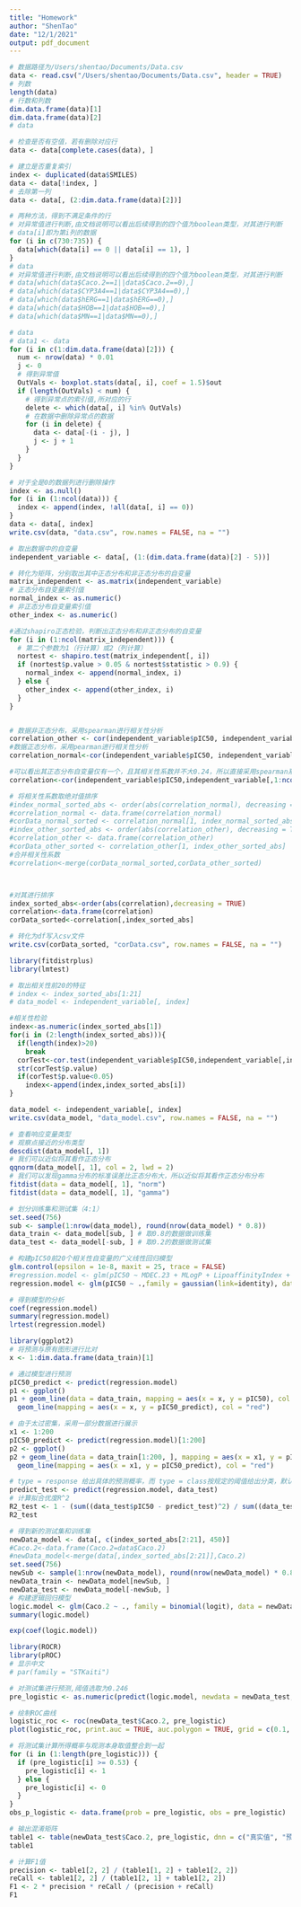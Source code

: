 ```yaml
---
title: "Homework"
author: "ShenTao"
date: "12/1/2021"
output: pdf_document
---
```


```r
# 数据路径为/Users/shentao/Documents/Data.csv
data <- read.csv("/Users/shentao/Documents/Data.csv", header = TRUE)
# 列数
length(data)
# 行数和列数
dim.data.frame(data)[1]
dim.data.frame(data)[2]
# data
```

```r
# 检查是否有空值，若有删除对应行
data <- data[complete.cases(data), ]

# 建立是否重复索引
index <- duplicated(data$SMILES)
data <- data[!index, ]
# 去除第一列
data <- data[, (2:dim.data.frame(data)[2])]

# 两种方法，得到不满足条件的行
# 对异常值进行判断,由文档说明可以看出后续得到的四个值为boolean类型，对其进行判断
# data[i]即为第i列的数据
for (i in c(730:735)) {
  data[which(data[i] == 0 || data[i] == 1), ]
}
# data
# 对异常值进行判断,由文档说明可以看出后续得到的四个值为boolean类型，对其进行判断
# data[which(data$Caco.2==1||data$Caco.2==0),]
# data[which(data$CYP3A4==1|data$CYP3A4==0),]
# data[which(data$hERG==1|data$hERG==0),]
# data[which(data$HOB==1|data$HOB==0),]
# data[which(data$MN==1|data$MN==0),]
```

```r
# data
# data1 <- data
for (i in c(1:dim.data.frame(data)[2])) {
  num <- nrow(data) * 0.01
  j <- 0
  # 得到异常值
  OutVals <- boxplot.stats(data[, i], coef = 1.5)$out
  if (length(OutVals) < num) {
    # 得到异常点的索引值,所对应的行
    delete <- which(data[, i] %in% OutVals)
    # 在数据中删除异常点的数据
    for (i in delete) {
      data <- data[-(i - j), ]
      j <- j + 1
    }
  }
}

# 对于全是0的数据列进行删除操作
index <- as.null()
for (i in (1:ncol(data))) {
  index <- append(index, !all(data[, i] == 0))
}
data <- data[, index]
write.csv(data, "data.csv", row.names = FALSE, na = "")
```

```r
# 取出数据中的自变量
independent_variable <- data[, (1:(dim.data.frame(data)[2] - 5))]

# 转化为矩阵，分别取出其中正态分布和非正态分布的自变量
matrix_independent <- as.matrix(independent_variable)
# 正态分布自变量索引值
normal_index <- as.numeric()
# 非正态分布自变量索引值
other_index <- as.numeric()

#通过shapiro正态检验，判断出正态分布和非正态分布的自变量
for (i in (1:ncol(matrix_independent))) {
  # 第二个参数为1（行计算）或2（列计算）
  nortest <- shapiro.test(matrix_independent[, i])
  if (nortest$p.value > 0.05 & nortest$statistic > 0.9) {
    normal_index <- append(normal_index, i)
  } else {
    other_index <- append(other_index, i)
  }
}


# 数据非正态分布，采用spearman进行相关性分析
correlation_other <- cor(independent_variable$pIC50, independent_variable[,other_index], method = "spearman")
#数据正态分布，采用pearman进行相关性分析
correlation_normal<-cor(independent_variable$pIC50, independent_variable[,c(normal_index,449)], method = "pearson")

#可以看出其正态分布自变量仅有一个，且其相关性系数并不大0.24，所以直接采用spearman系数进行分析
correlation<-cor(independent_variable$pIC50,independent_variable[,1:ncol(independent_variable)],method = "spearman")

# 将相关性系数取绝对值排序
#index_normal_sorted_abs <- order(abs(correlation_normal), decreasing = TRUE)
#correlation_normal <- data.frame(correlation_normal)
#corData_normal_sorted <- correlation_normal[1, index_normal_sorted_abs]
#index_other_sorted_abs <- order(abs(correlation_other), decreasing = TRUE)
#correlation_other <- data.frame(correlation_other)
#corData_other_sorted <- correlation_other[1, index_other_sorted_abs]
#合并相关性系数
#correlation<-merge(corData_normal_sorted,corData_other_sorted)



#对其进行排序
index_sorted_abs<-order(abs(correlation),decreasing = TRUE)
correlation<-data.frame(correlation)
corData_sorted<-correlation[,index_sorted_abs]

# 转化为df写入csv文件
write.csv(corData_sorted, "corData.csv", row.names = FALSE, na = "")
```
 
```r
library(fitdistrplus)
library(lmtest)

# 取出相关性前20的特征
# index <- index_sorted_abs[1:21]
# data_model <- independent_variable[, index]

#相关性检验
index<-as.numeric(index_sorted_abs[1])
for(i in (2:length(index_sorted_abs))){
  if(length(index)>20)
    break
  corTest<-cor.test(independent_variable$pIC50,independent_variable[,index_sorted_abs[i]],method="spearman",exact = FALSE)
  str(corTest$p.value)
  if(corTest$p.value<0.05)
    index<-append(index,index_sorted_abs[i])
}

data_model <- independent_variable[, index]
write.csv(data_model, "data_model.csv", row.names = FALSE, na = "")

# 查看响应变量类型
# 观察点接近的分布类型
descdist(data_model[, 1])
# 我们可以近似将其看作正态分布
qqnorm(data_model[, 1], col = 2, lwd = 2)
# 我们可以发现gamma分布的标准误差比正态分布大，所以近似将其看作正态分布分布
fitdist(data = data_model[, 1], "norm")
fitdist(data = data_model[, 1], "gamma")

# 划分训练集和测试集（4:1）
set.seed(756)
sub <- sample(1:nrow(data_model), round(nrow(data_model) * 0.8))
data_train <- data_model[sub, ] # 取0.8的数据做训练集
data_test <- data_model[-sub, ] # 取0.2的数据做测试集

# 构建pIC50前20个相关性自变量的广义线性回归模型
glm.control(epsilon = 1e-8, maxit = 25, trace = FALSE)
#regression.model <- glm(pIC50 ~ MDEC.23 + MLogP + LipoaffinityIndex + C1SP2 + nC + CrippenLogP + maxsOH + AMR + ATSp5 + SwHBa + ATSp4 + ATSp2 + ATSp1 + C2SP2 + SP.5 + apol + minsssN + nT6Ring + fragC + SaaCH, data = data_train)
regression.model <- glm(pIC50 ~ .,family = gaussian(link=identity), data = data_train)

# 得到模型的分析
coef(regression.model)
summary(regression.model)
lrtest(regression.model)
```

```r
library(ggplot2)
# 将预测与原有图形进行比对
x <- 1:dim.data.frame(data_train)[1]

# 通过模型进行预测
pIC50_predict <- predict(regression.model)
p1 <- ggplot()
p1 + geom_line(data = data_train, mapping = aes(x = x, y = pIC50), col = "black") +
  geom_line(mapping = aes(x = x, y = pIC50_predict), col = "red")

# 由于太过密集，采用一部分数据进行展示
x1 <- 1:200
pIC50_predict <- predict(regression.model)[1:200]
p2 <- ggplot()
p2 + geom_line(data = data_train[1:200, ], mapping = aes(x = x1, y = pIC50), col = "black") +
  geom_line(mapping = aes(x = x1, y = pIC50_predict), col = "red")
```

```r
# type = response 给出具体的预测概率，而 type = class按规定的阈值给出分类，默认为response
predict_test <- predict(regression.model, data_test)
# 计算拟合优度R^2
R2_test <- 1 - (sum((data_test$pIC50 - predict_test)^2) / sum((data_test$pIC50 - mean(data_test$pIC50))^2))
R2_test
```

```r
# 得到新的测试集和训练集
newData_model <- data[, c(index_sorted_abs[2:21], 450)]
#Caco.2<-data.frame(Caco.2=data$Caco.2)
#newData_model<-merge(data[,index_sorted_abs[2:21]],Caco.2)
set.seed(756)
newSub <- sample(1:nrow(newData_model), round(nrow(newData_model) * 0.8))
newData_train <- newData_model[newSub, ]
newData_test <- newData_model[-newSub, ]
# 构建逻辑回归模型
logic.model <- glm(Caco.2 ~ ., family = binomial(logit), data = newData_train)
summary(logic.model)

exp(coef(logic.model))
```

```r
library(ROCR)
library(pROC)
# 显示中文
# par(family = "STKaiti")

# 对测试集进行预测,阈值选取为0.246
pre_logistic <- as.numeric(predict(logic.model, newdata = newData_test, type = "response"))

# 绘制ROC曲线
logistic_roc <- roc(newData_test$Caco.2, pre_logistic)
plot(logistic_roc, print.auc = TRUE, auc.polygon = TRUE, grid = c(0.1, 0.2), grid.col = c("green", "red"), max.auc.polygon = TRUE, auc.polygon.col = "skyblue", print.thres = TRUE, main = "逻辑回归ROC曲线")

# 将测试集计算所得概率与观测本身取值整合到一起
for (i in (1:length(pre_logistic))) {
  if (pre_logistic[i] >= 0.53) {
    pre_logistic[i] <- 1
  } else {
    pre_logistic[i] <- 0
  }
}
obs_p_logistic <- data.frame(prob = pre_logistic, obs = pre_logistic)

# 输出混淆矩阵
table1 <- table(newData_test$Caco.2, pre_logistic, dnn = c("真实值", "预测值"))
table1

# 计算F1值
precision <- table1[2, 2] / (table1[1, 2] + table1[2, 2])
reCall <- table1[2, 2] / (table1[2, 1] + table1[2, 2])
F1 <- 2 * precision * reCall / (precision + reCall)
F1
```
